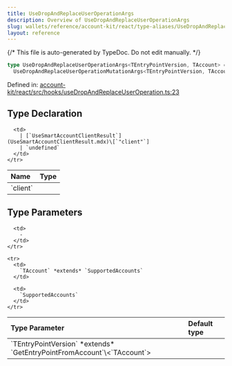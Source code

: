 ```yaml
---
title: UseDropAndReplaceUserOperationArgs
description: Overview of UseDropAndReplaceUserOperationArgs
slug: wallets/reference/account-kit/react/type-aliases/UseDropAndReplaceUserOperationArgs
layout: reference
---
```


{/* This file is auto-generated by TypeDoc. Do not edit manually. */}

```ts
type UseDropAndReplaceUserOperationArgs<TEntryPointVersion, TAccount> = object &
  UseDropAndReplaceUserOperationMutationArgs<TEntryPointVersion, TAccount>;
```

Defined in: [account-kit/react/src/hooks/useDropAndReplaceUserOperation.ts:23](https://github.com/alchemyplatform/aa-sdk/blob/153785ddc87beb160382c2bae7dbafa4a66ade9a/account-kit/react/src/hooks/useDropAndReplaceUserOperation.ts#L23)

## Type Declaration

<table>
  <thead>
    <tr>
      <th align="left">Name</th>
      <th align="left">Type</th>
    </tr>
  </thead>

  <tbody>
    <tr>
      <td>
        `client`
      </td>

      <td>
        | [`UseSmartAccountClientResult`](UseSmartAccountClientResult.mdx)\[`"client"`]
        | `undefined`
      </td>
    </tr>

  </tbody>
</table>

## Type Parameters

<table>
  <thead>
    <tr>
      <th align="left">Type Parameter</th>
      <th align="left">Default type</th>
    </tr>
  </thead>

  <tbody>
    <tr>
      <td>
        `TEntryPointVersion` *extends* `GetEntryPointFromAccount`\<`TAccount`>
      </td>

      <td>
        ‐
      </td>
    </tr>

    <tr>
      <td>
        `TAccount` *extends* `SupportedAccounts`
      </td>

      <td>
        `SupportedAccounts`
      </td>
    </tr>

  </tbody>
</table>
